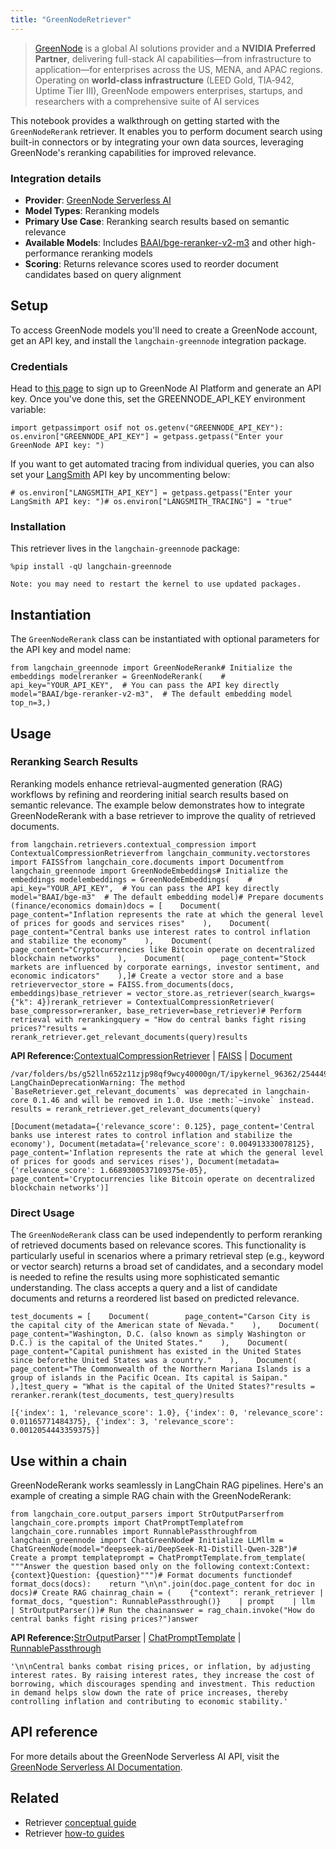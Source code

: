 ```yaml
---
title: "GreenNodeRetriever"
---
```


> [GreenNode](https://greennode.ai/) is a global AI solutions provider and a **NVIDIA Preferred Partner**, delivering full-stack AI capabilities—from infrastructure to application—for enterprises across the US, MENA, and APAC regions. Operating on **world-class infrastructure** (LEED Gold, TIA‑942, Uptime Tier III), GreenNode empowers enterprises, startups, and researchers with a comprehensive suite of AI services

This notebook provides a walkthrough on getting started with the `GreenNodeRerank` retriever. It enables you to perform document search using built-in connectors or by integrating your own data sources, leveraging GreenNode's reranking capabilities for improved relevance.

### Integration details

* **Provider**: [GreenNode Serverless AI](https://aiplatform.console.greennode.ai/playground)
* **Model Types**: Reranking models
* **Primary Use Case**: Reranking search results based on semantic relevance
* **Available Models**: Includes [BAAI/bge-reranker-v2-m3](https://huggingface.co/BAAI/bge-reranker-v2-m3) and other high-performance reranking models
* **Scoring**: Returns relevance scores used to reorder document candidates based on query alignment

## Setup

To access GreenNode models you'll need to create a GreenNode account, get an API key, and install the `langchain-greennode` integration package.

### Credentials

Head to [this page](https://aiplatform.console.greennode.ai/api-keys) to sign up to GreenNode AI Platform and generate an API key. Once you've done this, set the GREENNODE\_API\_KEY environment variable:

```
import getpassimport osif not os.getenv("GREENNODE_API_KEY"):    os.environ["GREENNODE_API_KEY"] = getpass.getpass("Enter your GreenNode API key: ")
```

If you want to get automated tracing from individual queries, you can also set your [LangSmith](https://docs.smith.langchain.com/) API key by uncommenting below:

```
# os.environ["LANGSMITH_API_KEY"] = getpass.getpass("Enter your LangSmith API key: ")# os.environ["LANGSMITH_TRACING"] = "true"
```

### Installation

This retriever lives in the `langchain-greennode` package:

```
%pip install -qU langchain-greennode
```

```
Note: you may need to restart the kernel to use updated packages.
```

## Instantiation

The `GreenNodeRerank` class can be instantiated with optional parameters for the API key and model name:

```
from langchain_greennode import GreenNodeRerank# Initialize the embeddings modelreranker = GreenNodeRerank(    # api_key="YOUR_API_KEY",  # You can pass the API key directly    model="BAAI/bge-reranker-v2-m3",  # The default embedding model    top_n=3,)
```

## Usage

### Reranking Search Results

Reranking models enhance retrieval-augmented generation (RAG) workflows by refining and reordering initial search results based on semantic relevance. The example below demonstrates how to integrate GreenNodeRerank with a base retriever to improve the quality of retrieved documents.

```
from langchain.retrievers.contextual_compression import ContextualCompressionRetrieverfrom langchain_community.vectorstores import FAISSfrom langchain_core.documents import Documentfrom langchain_greennode import GreenNodeEmbeddings# Initialize the embeddings modelembeddings = GreenNodeEmbeddings(    # api_key="YOUR_API_KEY",  # You can pass the API key directly    model="BAAI/bge-m3"  # The default embedding model)# Prepare documents (finance/economics domain)docs = [    Document(        page_content="Inflation represents the rate at which the general level of prices for goods and services rises"    ),    Document(        page_content="Central banks use interest rates to control inflation and stabilize the economy"    ),    Document(        page_content="Cryptocurrencies like Bitcoin operate on decentralized blockchain networks"    ),    Document(        page_content="Stock markets are influenced by corporate earnings, investor sentiment, and economic indicators"    ),]# Create a vector store and a base retrievervector_store = FAISS.from_documents(docs, embeddings)base_retriever = vector_store.as_retriever(search_kwargs={"k": 4})rerank_retriever = ContextualCompressionRetriever(    base_compressor=reranker, base_retriever=base_retriever)# Perform retrieval with rerankingquery = "How do central banks fight rising prices?"results = rerank_retriever.get_relevant_documents(query)results
```

**API Reference:**[ContextualCompressionRetriever](https://python.langchain.com/api_reference/langchain/retrievers/langchain.retrievers.contextual_compression.ContextualCompressionRetriever.html) | [FAISS](https://python.langchain.com/api_reference/community/vectorstores/langchain_community.vectorstores.faiss.FAISS.html) | [Document](https://python.langchain.com/api_reference/core/documents/langchain_core.documents.base.Document.html)

```
/var/folders/bs/g52lln652z11zjp98qf9wcy40000gn/T/ipykernel_96362/2544494776.py:41: LangChainDeprecationWarning: The method `BaseRetriever.get_relevant_documents` was deprecated in langchain-core 0.1.46 and will be removed in 1.0. Use :meth:`~invoke` instead.  results = rerank_retriever.get_relevant_documents(query)
```

```
[Document(metadata={'relevance_score': 0.125}, page_content='Central banks use interest rates to control inflation and stabilize the economy'), Document(metadata={'relevance_score': 0.004913330078125}, page_content='Inflation represents the rate at which the general level of prices for goods and services rises'), Document(metadata={'relevance_score': 1.6689300537109375e-05}, page_content='Cryptocurrencies like Bitcoin operate on decentralized blockchain networks')]
```

### Direct Usage

The `GreenNodeRerank` class can be used independently to perform reranking of retrieved documents based on relevance scores. This functionality is particularly useful in scenarios where a primary retrieval step (e.g., keyword or vector search) returns a broad set of candidates, and a secondary model is needed to refine the results using more sophisticated semantic understanding. The class accepts a query and a list of candidate documents and returns a reordered list based on predicted relevance.

```
test_documents = [    Document(        page_content="Carson City is the capital city of the American state of Nevada."    ),    Document(        page_content="Washington, D.C. (also known as simply Washington or D.C.) is the capital of the United States."    ),    Document(        page_content="Capital punishment has existed in the United States since beforethe United States was a country."    ),    Document(        page_content="The Commonwealth of the Northern Mariana Islands is a group of islands in the Pacific Ocean. Its capital is Saipan."    ),]test_query = "What is the capital of the United States?"results = reranker.rerank(test_documents, test_query)results
```

```
[{'index': 1, 'relevance_score': 1.0}, {'index': 0, 'relevance_score': 0.01165771484375}, {'index': 3, 'relevance_score': 0.0012054443359375}]
```

## Use within a chain

GreenNodeRerank works seamlessly in LangChain RAG pipelines. Here's an example of creating a simple RAG chain with the GreenNodeRerank:

```
from langchain_core.output_parsers import StrOutputParserfrom langchain_core.prompts import ChatPromptTemplatefrom langchain_core.runnables import RunnablePassthroughfrom langchain_greennode import ChatGreenNode# Initialize LLMllm = ChatGreenNode(model="deepseek-ai/DeepSeek-R1-Distill-Qwen-32B")# Create a prompt templateprompt = ChatPromptTemplate.from_template(    """Answer the question based only on the following context:Context:{context}Question: {question}""")# Format documents functiondef format_docs(docs):    return "\n\n".join(doc.page_content for doc in docs)# Create RAG chainrag_chain = (    {"context": rerank_retriever | format_docs, "question": RunnablePassthrough()}    | prompt    | llm    | StrOutputParser())# Run the chainanswer = rag_chain.invoke("How do central banks fight rising prices?")answer
```

**API Reference:**[StrOutputParser](https://python.langchain.com/api_reference/core/output_parsers/langchain_core.output_parsers.string.StrOutputParser.html) | [ChatPromptTemplate](https://python.langchain.com/api_reference/core/prompts/langchain_core.prompts.chat.ChatPromptTemplate.html) | [RunnablePassthrough](https://python.langchain.com/api_reference/core/runnables/langchain_core.runnables.passthrough.RunnablePassthrough.html)

```
'\n\nCentral banks combat rising prices, or inflation, by adjusting interest rates. By raising interest rates, they increase the cost of borrowing, which discourages spending and investment. This reduction in demand helps slow down the rate of price increases, thereby controlling inflation and contributing to economic stability.'
```

## API reference

For more details about the GreenNode Serverless AI API, visit the [GreenNode Serverless AI Documentation](https://aiplatform.console.greennode.ai/api-docs/maas).

## Related

* Retriever [conceptual guide](/oss/concepts/retrievers)
* Retriever [how-to guides](/oss/how_to/#retrievers)
